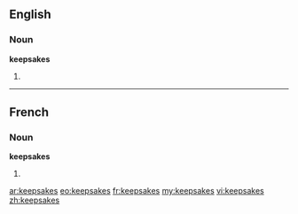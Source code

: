 ==English==

===Noun===
'''keepsakes'''

# {{plural of|[[keepsake]]}}

----

==French==

===Noun===
'''keepsakes''' {{m}}

# {{plural of|[[keepsake]]|lang=fr}}

[[ar:keepsakes]]
[[eo:keepsakes]]
[[fr:keepsakes]]
[[my:keepsakes]]
[[vi:keepsakes]]
[[zh:keepsakes]]